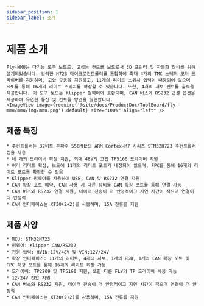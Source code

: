 ```yaml
---
sidebar_position: 1
sidebar_label: 소개
---
```






# 제품 소개

    Fly-MMU는 다기능 도구 보드로, 고성능 컨트롤 보드로서 3D 프린터 및 자동화 장비를 위해 설계되었습니다. 강력한 H723 마이크로컨트롤러를 통합하여 최대 4개의 TMC 스테퍼 모터 드라이버를 지원하며, 고압 구동을 지원하고, 11개의 리미트 스위치 입력이 내장되어 있으며 FPC를 통해 16개의 리미트 스위치를 확장할 수 있습니다. 또한, 4개의 서보 컨트롤 출력을 제공합니다. 이 도구 보드는 Klipper 펌웨어와 호환되며, CAN 버스와 RS232 연결 옵션을 제공하여 유연한 통신 및 컨트롤 방안을 실현합니다.
    <ImageView image={require('@site/docs/ProductDoc/ToolBoard/fly-mmu/mmu/img/mmu.png').default} size="100%" align="left" />

## 제품 특징

    * 주컨트롤러는 32비트 주파수 550MHz의 ARM Cortex-M7 시리즈 STM32H723 주컨트롤러 칩을 사용
    * 네 개의 드라이버 확장 지원, 최대 48V의 고압 TP5160 드라이버 지원
    * 여러 리미트 확장, 보드에 11개의 리미트 포트가 내장되어 있으며, FPC를 통해 16개의 리미트 포트를 확장할 수 있음
    * Klipper 펌웨어를 사용하여 USB, CAN 및 RS232 연결 지원
    * CAN 확장 포트 예약, CAN 사용 시 다른 장비를 CAN 확장 포트를 통해 연결 가능
    * CAN 버스와 RS232 연결 지원, 데이터 전송이 더 안정적이고 지연 시간이 적으며 연결이 더 안정적
    * CAN 인터페이스는 XT30(2+2)를 사용하며, 15A 전류를 지원

## 제품 사양

    * MCU: STM32H723
    * 펌웨어: Klipper CAN/RS232
    * 전원 입력: HVIN:12V/48V 및 VIN:12V/24V
    * 확장 인터페이스: 11개의 리미트, 4개의 서보, 1개의 RGB, 1개의 CAN 확장 포트 및 FPC 확장 포트를 통해 16개의 리미트 확장 가능
    * 드라이버: TP2209 및 TP5160 지원, 또한 다른 FLY의 TP 드라이버 사용 가능
    * 12-24V 전압 지원
    * CAN 버스와 RS232 지원, 데이터 전송이 더 안정적이고 지연 시간이 적으며 연결이 더 안정적
    * CAN 인터페이스는 XT30(2+2)를 사용하며, 15A 전류를 지원

   